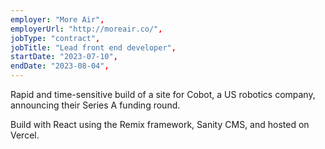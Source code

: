 ```yaml
---
employer: "More Air",
employerUrl: "http://moreair.co/",
jobType: "contract",
jobTitle: "Lead front end developer",
startDate: "2023-07-10",
endDate: "2023-08-04",
---
```


Rapid and time-sensitive build of a site for Cobot, a US robotics company, announcing their Series A funding round.

Build with React using the Remix framework, Sanity CMS, and hosted on Vercel.

